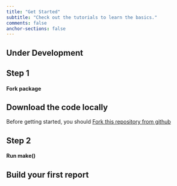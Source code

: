 ```yaml
---
title: "Get Started"
subtitle: "Check out the tutorials to learn the basics."  
comments: false
anchor-sections: false
---
```

::: {.callout-warning}
## Under Development
:::

::::: {.grid .step .column-page-right}

:::: {.g-col-lg-3 .g-col-12}
## Step 1 

#### Fork package {.fw-light}
::::

:::: {.g-col-lg-6 .g-col-12}

## Download the code locally

Before getting started, you should [Fork this repository from github](https://github.com/nhs-pycom/nhspy-plotthedots/fork)

::::

:::::

::::: {.grid .step .column-page-right}

:::: {.g-col-lg-3 .g-col-12}
## Step 2

#### Run make() {.fw-light}
::::

:::: {.g-col-lg-6 .g-col-12}

## Build your first report

::::

:::::